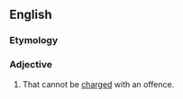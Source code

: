 ==English==

===Etymology===
{{prefix|en|non|chargeable}}

===Adjective===
{{en-adj|-}}

# {{lb|en|of a person}} That cannot be [[charged]] with an offence.